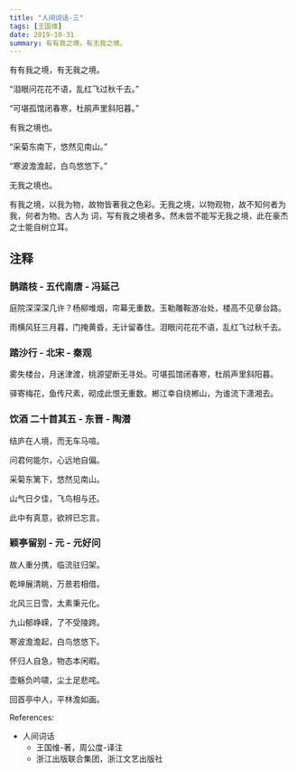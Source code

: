 ```yaml
---
title: "人间词话-三"
tags: [王国维]
date: 2019-10-31
summary: 有有我之境，有无我之境。
---
```


有有我之境，有无我之境。

“泪眼问花花不语，乱红飞过秋千去。”

“可堪孤馆闭春寒，杜鹃声里斜阳暮。”

有我之境也。

“采菊东南下，悠然见南山。”

“寒波澹澹起，白鸟悠悠下。”

无我之境也。

有我之境，以我为物，故物皆著我之色彩。无我之境，以物观物，故不知何者为我，何者为物。古人为
词，写有我之境者多。然未尝不能写无我之境，此在豪杰之士能自树立耳。

## 注释

### 鹊踏枝 - 五代南唐 - 冯延己

庭院深深深几许？杨柳堆烟，帘幕无重数。玉勒雕鞍游冶处，楼高不见章台路。

雨横风狂三月暮，门掩黄昏，无计留春住。泪眼问花花不语，乱红飞过秋千去。

### 踏沙行 - 北宋 - 秦观

雾失楼台，月迷津渡，桃源望断无寻处。可堪孤馆闭春寒，杜鹃声里斜阳暮。

驿寄梅花，鱼传尺素，砌成此恨无重数。郴江幸自绕郴山，为谁流下潇湘去。

### 饮酒 二十首其五 - 东晋 - 陶潜

结庐在人境，而无车马喧。

问君何能尔，心远地自偏。

采菊东篱下，悠然见南山。

山气日夕佳，飞鸟相与还。

此中有真意，欲辨已忘言。

### 颖亭留别 - 元 - 元好问

故人重分携，临流驻归架。

乾坤展清眺，万景若相借。

北风三日雪，太素秉元化。

九山郁峥嵘，了不受陵跨。

寒波澹澹起，白鸟悠悠下。

怀归人自急，物态本闲暇。

壶觞负吟啸，尘土足悲咤。

回首亭中人，平林澹如画。

References:

- 人间词话
  - 王国维-著，周公度-译注
  - 浙江出版联合集团，浙江文艺出版社